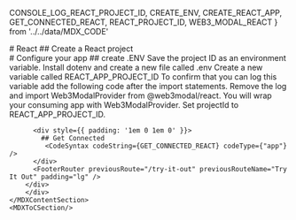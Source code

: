   CONSOLE_LOG_REACT_PROJECT_ID,
  CREATE_ENV,
  CREATE_REACT_APP,
  GET_CONNECTED_REACT,
  REACT_PROJECT_ID,
  WEB3_MODAL_REACT
} from '../../data/MDX_CODE'

<MDXLayout>
  <div style={{display: "flex"}}>
    <MDXContentSection>
        <div>
          <div style={{padding: '1em 0 1em 0'}}>
            # React
            ## Create a React project
            <CodeSyntax codeString={CREATE_REACT_APP} codeType={"terminal"} />
        </div>
        <div>
          <div style={{padding: '1em 0 1em 0'}}>
            # Configure your app
            ## create .ENV
            <Text variant="text3" color="grey">
              Save the project ID as an environment variable. Install dotenv and create a new file called .env
            </Text>
            <CodeSyntax codeString={CREATE_ENV} codeType={"app"} />
            <Text variant="text3" color="grey">
              Create a new variable called REACT_APP_PROJECT_ID
            </Text>
            <CodeSyntax codeString={REACT_PROJECT_ID} codeType={"app"} />
            <Text variant="text3" color="grey">
              To confirm that you can log this variable add the following code after the import statements.
            </Text>
            <CodeSyntax codeString={CONSOLE_LOG_REACT_PROJECT_ID} codeType={"app"} />
            <Text variant="text3" color="grey">
                Remove the log and import Web3ModalProvider from @web3modal/react. You will wrap your consuming app with Web3ModalProvider. Set projectId to REACT_APP_PROJECT_ID.
            </Text>
            <CodeSyntax codeString={WEB3_MODAL_REACT} codeType={"app"} />
        </div>

          <div style={{ padding: '1em 0 1em 0' }}>
            ## Get Connected
             <CodeSyntax codeString={GET_CONNECTED_REACT} codeType={"app"} />
          </div>
          <FooterRouter previousRoute="/try-it-out" previousRouteName="Try It Out" padding="lg" />
        </div>
        </div>
    </MDXContentSection>
    <MDXToCSection/>

  </div>
</MDXLayout>
